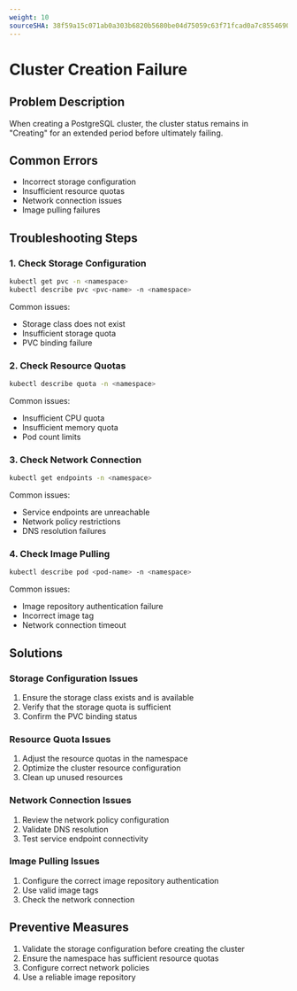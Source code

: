 ```yaml
---
weight: 10
sourceSHA: 38f59a15c071ab0a303b6820b5680be04d75059c63f71fcad0a7c855469090ca
---
```


# Cluster Creation Failure

## Problem Description

When creating a PostgreSQL cluster, the cluster status remains in "Creating" for an extended period before ultimately failing.

## Common Errors

- Incorrect storage configuration
- Insufficient resource quotas
- Network connection issues
- Image pulling failures

## Troubleshooting Steps

### 1. Check Storage Configuration

```bash
kubectl get pvc -n <namespace>
kubectl describe pvc <pvc-name> -n <namespace>
```

Common issues:

- Storage class does not exist
- Insufficient storage quota
- PVC binding failure

### 2. Check Resource Quotas

```bash
kubectl describe quota -n <namespace>
```

Common issues:

- Insufficient CPU quota
- Insufficient memory quota
- Pod count limits

### 3. Check Network Connection

```bash
kubectl get endpoints -n <namespace>
```

Common issues:

- Service endpoints are unreachable
- Network policy restrictions
- DNS resolution failures

### 4. Check Image Pulling

```bash
kubectl describe pod <pod-name> -n <namespace>
```

Common issues:

- Image repository authentication failure
- Incorrect image tag
- Network connection timeout

## Solutions

### Storage Configuration Issues

1. Ensure the storage class exists and is available
2. Verify that the storage quota is sufficient
3. Confirm the PVC binding status

### Resource Quota Issues

1. Adjust the resource quotas in the namespace
2. Optimize the cluster resource configuration
3. Clean up unused resources

### Network Connection Issues

1. Review the network policy configuration
2. Validate DNS resolution
3. Test service endpoint connectivity

### Image Pulling Issues

1. Configure the correct image repository authentication
2. Use valid image tags
3. Check the network connection

## Preventive Measures

1. Validate the storage configuration before creating the cluster
2. Ensure the namespace has sufficient resource quotas
3. Configure correct network policies
4. Use a reliable image repository
